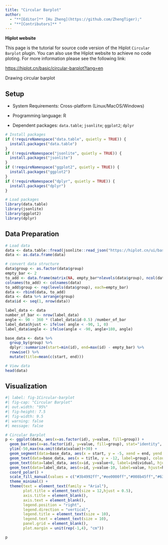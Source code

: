 ```yaml
---
title: "Circular Barplot"
author:
  - "**[Editor]** [Hu Zheng](https://github.com/ZhengTiger);"
  - "**[Contributors]** "
---
```


::: callout-note
**Hiplot website**

This page is the tutorial for source code version of the Hiplot `Circular Barplot` plugin. You can also use the Hiplot website to achieve no code ploting. For more information please see the following link:

<https://hiplot.cn/basic/circular-barplot?lang=en>
:::

Drawing circular barplot

## Setup

-   System Requirements: Cross-platform (Linux/MacOS/Windows)

-   Programming language: R

-   Dependent packages: `data.table`; `jsonlite`; `ggplot2`; `dplyr`

```r
# Install packages
if (!requireNamespace("data.table", quietly = TRUE)) {
  install.packages("data.table")
}
if (!requireNamespace("jsonlite", quietly = TRUE)) {
  install.packages("jsonlite")
}
if (!requireNamespace("ggplot2", quietly = TRUE)) {
  install.packages("ggplot2")
}
if (!requireNamespace("dplyr", quietly = TRUE)) {
  install.packages("dplyr")
}

# Load packages
library(data.table)
library(jsonlite)
library(ggplot2)
library(dplyr)
```

## Data Preparation

```r
# Load data
data <- data.table::fread(jsonlite::read_json("https://hiplot.cn/ui/basic/circular-barplot/data.json")$exampleData$textarea[[1]])
data <- as.data.frame(data)

# convert data structure
data$group <- as.factor(data$group)
empty_bar <- 2
to_add <- data.frame(matrix(NA, empty_bar*nlevels(data$group), ncol(data)))
colnames(to_add) <- colnames(data)
to_add$group <- rep(levels(data$group), each=empty_bar)
data <- rbind(data, to_add)
data <- data %>% arrange(group)
data$id <- seq(1, nrow(data))

label_data <- data
number_of_bar <- nrow(label_data)
angle <- 90 - 360 * (label_data$id-0.5) /number_of_bar
label_data$hjust <- ifelse( angle < -90, 1, 0)
label_data$angle <- ifelse(angle < -90, angle+180, angle)

base_data <- data %>% 
  group_by(group) %>% 
  dplyr::summarize(start=min(id), end=max(id) - empty_bar) %>% 
  rowwise() %>% 
  mutate(title=mean(c(start, end)))

# View data
head(data)
```

## Visualization

```r
#| label: fig-1Circular-barplot
#| fig-cap: "Circular Barplot"
#| out.width: "95%"
#| fig-height: 7.5
#| fig-width: 9.5
#| warning: false
#| message: false

# Circular Barplot
p <- ggplot(data, aes(x=as.factor(id), y=value, fill=group)) +
  geom_bar(aes(x=as.factor(id), y=value, fill=group), stat="identity", alpha=0.5) +
  ylim(-50,max(na.omit(data$value))+30) +
  geom_segment(data=base_data, aes(x = start, y = -5, xend = end, yend = -5), colour = "black", alpha=0.8, size=0.8 , inherit.aes = FALSE )  +
  geom_text(data=base_data, aes(x = title, y = -12, label=group), colour = "black", alpha=0.8, size=4, fontface="bold", inherit.aes = FALSE) +
  geom_text(data=label_data, aes(x=id, y=value+8, label=individual, hjust=hjust), color="black", fontface="bold",alpha=0.6, size=3, angle= label_data$angle, inherit.aes = FALSE ) +
  geom_text(data=label_data, aes(x=id, y=value-10, label=value, hjust=hjust), color="black", fontface="bold",alpha=0.6, size=3, angle= label_data$angle, inherit.aes = FALSE ) +
  coord_polar() + 
  scale_fill_manual(values = c("#3b4992ff","#ee0000ff","#008b45ff","#631879ff")) +
  theme_minimal() +
  theme(text = element_text(family = "Arial"),
        plot.title = element_text(size = 12,hjust = 0.5),
        axis.title = element_blank(),
        axis.text = element_blank(),
        legend.position = "right",
        legend.direction = "vertical",
        legend.title = element_text(size = 10),
        legend.text = element_text(size = 10),
        panel.grid = element_blank(),
        plot.margin = unit(rep(-1,4), "cm"))

p
```


